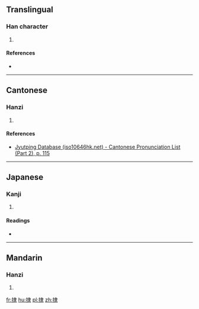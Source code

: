==Translingual==

===Han character===
{{Han char|rn=64|rad=手|as=08|sn=11|four=5503<sub>2</sub>|canj=手中水 (QLE)|ids=⿰[[扌]][[隶]]}}

# {{defn|Han|sort=手08}}

====References====
* {{Han ref|kx=0435.250|dkj=12217|hdz=31908.020|uh=6378|ud=25464|bh=D5A1|bd=54689}}

----

==Cantonese==

===Hanzi===
{{yue-hanzi|jyut=[[teot1]]|y=teut1}}

# {{defn|lang=yue|sort=手08}}

====References====
*[http://www.iso10646hk.net/jp/document/download.jsp Jyutping Database (iso10646hk.net) - Cantonese Pronunciation List (Part 2), p. 115]

----

==Japanese==

===Kanji===
{{ja-kanji|grade=|rs=手08}}

# {{defn|lang=ja|sort=手08}}

====Readings====
* {{ja-readings|on=[[とつ]] (totsu), [[とち]] (tochi)|kun=[[なめらか]] (nameraka)}}

----

==Mandarin==

===Hanzi===
{{cmn-hanzi|pin=[[tū]] ([[tu1]]), [[niē]] ([[nie1]])|wg=t'u<sup>1</sup>, nieh<sup>1</sup>}}

# {{defn|lang=cmn|sort=手08}}

[[fr:捸]]
[[hu:捸]]
[[pl:捸]]
[[zh:捸]]